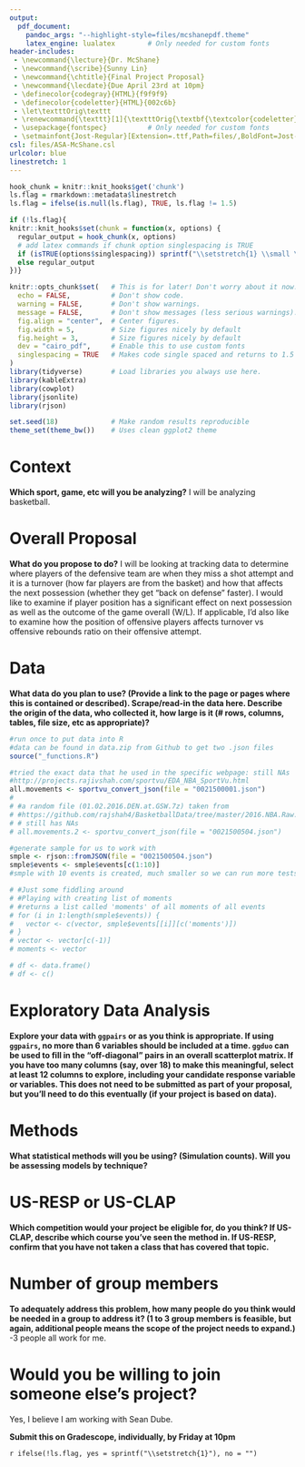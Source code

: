 ```yaml
---
output: 
  pdf_document:
    pandoc_args: "--highlight-style=files/mcshanepdf.theme"
    latex_engine: lualatex        # Only needed for custom fonts
header-includes: 
 - \newcommand{\lecture}{Dr. McShane}
 - \newcommand{\scribe}{Sunny Lin}
 - \newcommand{\chtitle}{Final Project Proposal}
 - \newcommand{\lecdate}{Due April 23rd at 10pm}
 - \definecolor{codegray}{HTML}{f9f9f9}
 - \definecolor{codeletter}{HTML}{002c6b}
 - \let\textttOrig\texttt
 - \renewcommand{\texttt}[1]{\textttOrig{\textbf{\textcolor{codeletter}{\colorbox{codegray}{#1}}}}}
 - \usepackage{fontspec}          # Only needed for custom fonts
 - \setmainfont{Jost-Regular}[Extension=.ttf,Path=files/,BoldFont=Jost-Bold,ItalicFont=Jost-Italic,BoldItalicFont=Jost-BoldItalic]
csl: files/ASA-McShane.csl
urlcolor: blue
linestretch: 1
---
```


```r
hook_chunk = knitr::knit_hooks$get('chunk')
ls.flag = rmarkdown::metadata$linestretch
ls.flag = ifelse(is.null(ls.flag), TRUE, ls.flag != 1.5)

if (!ls.flag){
knitr::knit_hooks$set(chunk = function(x, options) {
  regular_output = hook_chunk(x, options)
  # add latex commands if chunk option singlespacing is TRUE
  if (isTRUE(options$singlespacing)) sprintf("\\setstretch{1} \\small \n %s \n \\setstretch{1.5} \\normalsize", regular_output)
  else regular_output
})}

knitr::opts_chunk$set(   # This is for later! Don't worry about it now. 
  echo = FALSE,          # Don't show code.
  warning = FALSE,       # Don't show warnings.
  message = FALSE,       # Don't show messages (less serious warnings).
  fig.align = "center",  # Center figures.
  fig.width = 5,         # Size figures nicely by default
  fig.height = 3,        # Size figures nicely by default
  dev = "cairo_pdf",     # Enable this to use custom fonts
  singlespacing = TRUE   # Makes code single spaced and returns to 1.5
)
library(tidyverse)       # Load libraries you always use here.
library(kableExtra)
library(cowplot)
library(jsonlite)
library(rjson)

set.seed(18)             # Make random results reproducible
theme_set(theme_bw())    # Uses clean ggplot2 theme
```

<!-- Don't delete this -->
\rule{6.5in}{2pt}
\large \textbf{STAT375: Statistical Aspects of Competition \hfill with \lecture}

\textbf{\chtitle \hfill \lecdate \hfill \scribe} \normalsize
\rule{6.5in}{2pt}
<!-- Don't delete this -->


# Context

**Which sport, game, etc will you be analyzing?**
\newline
I will be analyzing basketball. 


# Overall Proposal

**What do you propose to do?**
\newline
I will be looking at tracking data to determine where players of the defensive team are when they miss a shot attempt and it is a turnover (how far players are from the basket) and how that affects the next possession (whether they get "back on defense" faster). I would like to examine if player position has a significant effect on next possession as well as the outcome of the game overall (W/L). If applicable, I'd also like to examine how the position of offensive players affects turnover vs offensive rebounds ratio on their offensive attempt.

# Data

**What data do you plan to use? (Provide a link to the page or pages where this is contained or described). Scrape/read-in the data here. Describe the origin of the data, who collected it, how large is it (# rows, columns, tables, file size, etc as appropriate)?**

```r
#run once to put data into R
#data can be found in data.zip from Github to get two .json files
source("_functions.R")

#tried the exact data that he used in the specific webpage: still NAs
#http://projects.rajivshah.com/sportvu/EDA_NBA_SportVu.html
all.movements <- sportvu_convert_json(file = "0021500001.json")
# 
# #a random file (01.02.2016.DEN.at.GSW.7z) taken from 
# #https://github.com/rajshah4/BasketballData/tree/master/2016.NBA.Raw.SportVU.Game.Logs
# # still has NAs
# all.movements.2 <- sportvu_convert_json(file = "0021500504.json")

```

```r
#generate sample for us to work with
smple <- rjson::fromJSON(file = "0021500504.json")
smple$events <- smple$events[c(1:10)]
#smple with 10 events is created, much smaller so we can run more tests easily

# #Just some fiddling around
# #Playing with creating list of moments 
# #returns a list called 'moments' of all moments of all events
# for (i in 1:length(smple$events)) {
#   vector <- c(vector, smple$events[[i]][c('moments')])
# }
# vector <- vector[c(-1)]
# moments <- vector

# df <- data.frame()
# df <- c()
```






# Exploratory Data Analysis

**Explore your data with `ggpairs` or as you think is appropriate. If using `ggpairs`, no more than 6 variables should be included at a time. `ggduo` can be used to fill in the "off-diagonal" pairs in an overall scatterplot matrix. If you have too many columns (say, over 18) to make this meaningful, select at least 12 columns to explore, including your candidate response variable or variables. This does not need to be submitted as part of your proposal, but you'll need to do this eventually (if your project is based on data).** 



# Methods

**What statistical methods will you be using? (Simulation counts). Will you be assessing models by technique?**



# US-RESP or US-CLAP

**Which competition would your project be eligible for, do you think? If US-CLAP, describe which course you've seen the method in. If US-RESP, confirm that you have not taken a class that has covered that topic.**



# Number of group members

**To adequately address this problem, how many people do you think would be needed in a group to address it? (1 to 3 group members is feasible, but again, additional people means the scope of the project needs to expand.)**
\newline 
1-3 people all work for me.


# Would you be willing to join someone else's project? 

Yes, I believe I am working with Sean Dube. 


**Submit this on Gradescope, individually, by Friday at 10pm**






<!-- don't delete and don't write below this line -->
<!-- \newpage -->
<!-- # References -->

`r ifelse(!ls.flag, yes = sprintf("\\setstretch{1}"), no = "")`

